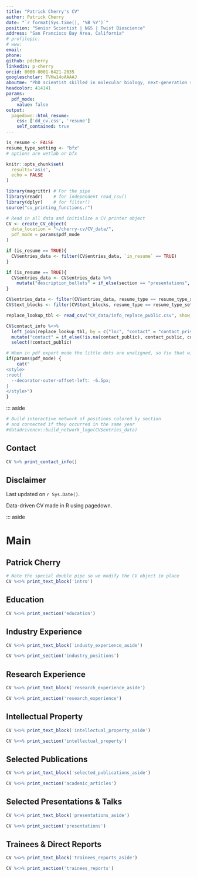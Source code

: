```yaml
---
title: "Patrick Cherry's CV"
author: Patrick Cherry
date: "`r format(Sys.time(), '%B %Y')`"
position: "Senior Scientist | NGS | Twist Bioscience"
address: "San Francisco Bay Area, California"
# profilepic:
# www: 
email:
phone:
github: pdcherry
linkedin: p-cherry
orcid: 0000-0001-6421-2035
googlescholar: TVHw14oAAAAJ
aboutme: "PhD scientist skilled in molecular biology, next-generation sequencing (NGS), and tool-building. I've launched best-in-class oncology reference standards, invented new molecular methods for DNA and microbe manipulation, and coded high-thourghput sample logistics and genomic analyses. I'm interested in taking my knowledge and practice of genomics and bioinformatics to the next level."
headcolor: 414141
params:
  pdf_mode:
    value: false
output:
  pagedown::html_resume:
    css: ['dd_cv.css', 'resume']
    self_contained: true
---
```

```r
is_resume <- FALSE
resume_type_setting <- "bfx"
# options are wetlab or bfx
```

<!-- Note to self: if the error shows up: -->
<!-- In grepl("^\\s*$", x) : unable to translate to a wide string -->
<!-- re-type the sptring to avoid non-ASCII characters -->
<!-- see https://stackoverflow.com/questions/76680882/unable-to-translate-to-a-wide-string -->

```r
knitr::opts_chunk$set(
  results='asis', 
  echo = FALSE
)

library(magrittr) # For the pipe
library(readr)    # for independent read_csv()
library(dplyr)    # for filter()
source("cv_printing_functions.r")

# Read in all data and initialize a CV printer object
CV <- create_CV_object(
  data_location = "~/cherry-cv/CV_data/",
  pdf_mode = params$pdf_mode
)

if (is_resume == TRUE){
  CV$entries_data <- filter(CV$entries_data, `in_resume` == TRUE)
}

if (is_resume == TRUE){
  CV$entries_data <- CV$entries_data %>%
    mutate("description_bullets" = if_else(section == "presentations", "", description_bullets))
}

```
```r
CV$entries_data <- filter(CV$entries_data, resume_type == resume_type_setting | resume_type == "N/A" )
CV$text_blocks <- filter(CV$text_blocks, resume_type == resume_type_setting | is.na(resume_type) )
```
```r
replace_lookup_tbl <- read_csv("CV_data/info_replace_public.csv", show_col_types = FALSE)

CV$contact_info %<>%
  left_join(replace_lookup_tbl, by = c("loc", "contact" = "contact_private")) %>%
  mutate("contact" = if_else(!is.na(contact_public), contact_public, contact)) %>%
  select(!contact_public)
```
```r
# When in pdf export mode the little dots are unaligned, so fix that with some conditional CSS.
if(params$pdf_mode) {
    cat("
<style>
:root{
  --decorator-outer-offset-left: -6.5px;
}
</style>")
}
```

::: aside
<!-- Aside -->
<!-- ================================================================================ -->

```r
# Build interactive network of positions colored by section
# and connected if they occurred in the same year
#datadrivencv::build_network_logo(CV$entries_data)
```

<!-- ```{r} -->
<!-- if(params$pdf_mode){ -->
<!--   cat("View this CV online with links at __") -->
<!-- } else { -->
<!--   cat("[<i class='fas fa-download'></i> Download a PDF of this CV]()") -->
<!-- } -->
<!-- ``` -->

Contact {#contact}
--------------------------------------------------------------------------------

```r
CV %>% print_contact_info()
```


<!-- Language Skills {#skills} -->
<!-- -------------------------------------------------------------------------------- -->

<!-- ```{r skills graph} -->
<!-- CV %>% print_skill_bars() -->
<!-- ``` -->


Disclaimer {#disclaimer}
--------------------------------------------------------------------------------

Last updated on `r Sys.Date()`.

Data-driven CV made in R using pagedown.

::: aside

Main
================================================================================
Patrick Cherry {#title}
--------------------------------------------------------------------------------
```r
# Note the special double pipe so we modify the CV object in place
CV %<>% print_text_block('intro') 
```

Education {data-icon=graduation-cap data-concise=true}
--------------------------------------------------------------------------------

```r
CV %<>% print_section('education')
```

Industry Experience {data-icon=suitcase}
--------------------------------------------------------------------------------

::: aside
```r
CV %<>% print_text_block('industy_experience_aside')
```
:::

```r
CV %<>% print_section('industry_positions')
```


Research Experience {data-icon=flask}
--------------------------------------------------------------------------------

::: aside
```r
CV %<>% print_text_block('research_experience_aside')
```
:::

```r
CV %<>% print_section('research_experience')
```

Intellectual Property {data-icon=lightbulb}
--------------------------------------------------------------------------------

::: aside
```r
CV %<>% print_text_block('intellectual_property_aside')
```
:::

```r
CV %<>% print_section('intellectual_property')
```


Selected Publications {data-icon=book}
--------------------------------------------------------------------------------
::: aside
```r
CV %<>% print_text_block('selected_publications_aside')
```
:::

```r
CV %<>% print_section('academic_articles')
```


Selected Presentations & Talks {data-icon=chalkboard-teacher}
--------------------------------------------------------------------------------

::: aside
```r
CV %<>% print_text_block('presentations_aside')
```
:::

```r
CV %<>% print_section('presentations')
```

Trainees & Direct Reports {data-icon=leaf}
--------------------------------------------------------------------------------

::: aside
```r
CV %<>% print_text_block('trainees_reports_aside')
```
:::

```r
CV %<>% print_section('trainees_reports')
```

<!-- ```{r} -->
<!-- CV %<>% print_links() -->
<!-- ``` -->
